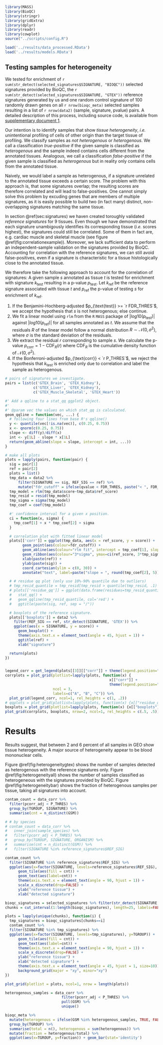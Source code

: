 ```r
library(MASS)
library(BioQC)
library(stringr)
library(gridExtra)
library(dplyr)
library(readr)
library(cowplot)
source("../scripts/config.R")
```

```r
load('../results/data_processed.RData')
load('../results/models.RData')
```

## Testing samples for heterogeneity
We tested for enrichment of `r sum(str_detect(selected_signatures$SIGNATURE, "BIOQC"))` selected signatures provided by BioQC, the `r sum(str_detect(selected_signatures$SIGNATURE, "GTEX"))` reference signatures generated by us and one random control signature of 100 randomly drawn genes on all `r nrow(bioqc_meta)` selected samples resulting in a list of `r nrow(data2)` (sample, signature, pvalue) pairs. A detailed description of this process, including source code, is available from [supplementary document 1](https://grst.github.io/BioQC_GEO_analysis/sample-selection.html#sample-processing).

Our intention is to identify samples that show *tissue heterogeneity*, *i.e.* unintentional profiling of cells of other origin than the target tissue of profiling. We classify samples as *not heterogenous* or *heterogenous*. We call a classification *true-positive* if the given sample is classified as *heterogenous* and the sample indeed contains cells different from the annotated tissues. Analogous, we call a classification *false-positive* if the given sample is classified as *heterogenous* but in reality only contains cells from the annotated tissue.

Naively, we would label a sample as heterogenous, if a signature unrelated to the annotated tissue exceeds a certain score. The problem with this approach is, that some signatures overlap; the resulting scores are therefore correlated and will lead to false-positives. One cannot simply solve this problem by excuding genes that are members of multiple signatures, as it is easily possible to build two (in fact many) distinct, non-overlapping signatures matching the same tissue.

In section \@ref(sec:signatures) we haven created toroughly validated *reference signatures* for 9 tissues. Even though we have demonstrated that each signature unambigously identifies its corresponding tissue (*i.e.* scores highest), the signatures could still be correlated. Some of them in fact are, e.g. cardiac muscle and skeletal muscle (see figure \@ref(fig:correlationexample)). Moreover, we lack sufficient data to perform an independent-sample validation on the signatures provided by BioQC. Accounting for correlation with the reference signatures, we can still avoid false-positives, even if a signature is characteristic for a tissue histologically close to the annotated tissue.

We therefore take the following approach to account for the correlation of signatures:
A given sample $s$ annotated as tissue $t$ is tested for enrichment with signature $k_{\text{test}}$ resulting in a p-value $p_{\text{test}}$. Let $k_{\text{ref}}$ be the reference signature associated with tissue $t$ and $p_{\text{ref}}$ the p-value of testing $s$ for enrichment of $k_{\text{ref}}$.

(1) If the Benjamini-Hochberg-adjusted $p_{\text{test}} >= `r FDR_THRES`$, we accept the hypothesis that $s$ is not heterogenous; else continue.
(2) We fit a linear model using `rlm` from the `R` `MASS` package of $|log10(p_{\text{test}})|$ against $|log10(p_{\text{ref}})|$ for all samples annotated as $t$. We assume that the residuals $R$ of the linear model follow a normal distribution $R \sim \mathcal{N}(0, \sigma^2)$, where $\sigma$ is the standard deviation of the residuals.
(3) We extract the residual $r$ corresponding to sample $s$. We calculate the p-value $p_{\text{corr}} = 1 - \text{CDF}_R(r)$ where $\text{CDF}_R$ is the cumulative density function of $\mathcal{N}(0, \sigma^2)$.
(4) If the Bonferroni-adjusted $p_{\text{corr}} < `r P_THRES`$, we reject the hypothesis that $k_{\text{test}}$ is enriched only due to correlation and label the sample as heterogenous.

```r
# pairs of signatures we investigate.
pairs = list(c('GTEX_Brain', 'GTEX_Kidney'),
             c('GTEX_Liver', 'GTEX_Kidney'),
             c('GTEX_Muscle_Skeletal', 'GTEX_Heart'))

#' Add a qqline to a stat_qq ggplot2 object.
#'
#' @param vec the values on which stat_qq is calculated.
geom_qqline = function(vec, ...) {
  # following four lines from base R's qqline()
  y <- quantile(vec[!is.na(vec)], c(0.25, 0.75))
  x <- qnorm(c(0.25, 0.75))
  slope <- diff(y)/diff(x)
  int <- y[1L] - slope * x[1L]
  return(geom_abline(slope = slope, intercept = int, ...))
}

# make all plots
plots = lapply(pairs, function(pair) {
  sig = pair[1]
  ref = pair[2]
  plots = list()
  tmp_data = data2 %>%
      filter(SIGNATURE == sig, REF_SIG == ref) %>%
      mutate("fdr_cutoff" = ifelse(qvalue < FDR_THRES, paste("< ", FDR_THRES), paste(">= ", FDR_THRES)))
  tmp_model = rlm(tmp_data$score~tmp_data$ref_score)
  tmp_resid = resid(tmp_model)
  tmp_sigma = sigma(tmp_model)
  tmp_coef = coef(tmp_model)

  #' confidence interval for a given x position.
  ci = function(x, sigma) {
    tmp_coef[1] + x * tmp_coef[2] + sigma
  }

  # correlation plot with fitted linear model
  plots[['corr']] = ggplot(tmp_data, aes(x = ref_score, y = score)) +
        geom_point(aes(colour=fdr_cutoff)) +
        geom_abline(aes(colour="rlm fit", intercept = tmp_coef[1], slope = tmp_coef[2]), show.legend = TRUE) +
        geom_ribbon(aes(colour="3*sigma", ymax=ci(ref_score, 3*tmp_sigma), ymin=ci(ref_score, -3*tmp_sigma)), alpha=.2, show.legend = TRUE) +
        xlab(paste(ref)) +
        ylab(paste(sig)) +
        coord_cartesian(ylim = c(0, 30)) +
        annotate("text", label=paste("slope = ", round(tmp_coef[2], 5)), x=15, y=30)

  # # residue qq plot (only use 10%-90% quantile due to outliers)
  # tmp_resid_quantile = tmp_resid[tmp_resid > quantile(tmp_resid, .1) & tmp_resid < quantile(tmp_resid, .9)]
  # plots[['residue_qq']] = ggplot(data.frame(residues=tmp_resid_quantile), aes(sample=residues)) +
  #   stat_qq() +
  #   geom_qqline(tmp_resid_quantile, col='red') +
  #   ggtitle(paste(sig, ref, sep = "/"))

  # boxplots of the reference signature.
  plots[['boxplots']] = data2 %>%
    filter(REF_SIG == ref, str_detect(SIGNATURE, 'GTEX')) %>%
    ggplot(aes(x = SIGNATURE, y = score)) +
      geom_boxplot() +
      theme(axis.text.x = element_text(angle = 45, hjust = 1)) +
      ggtitle(ref) +
      xlab("signature")

  return(plots)
})


legend_corr = get_legend(plots[[3]][["corr"]] + theme(legend.position="bottom"))
corrplots = plot_grid(plotlist=lapply(plots, function(x) {
                                                x[["corr"]] +
                                                theme(legend.position="none")}),
                      ncol = 3,
                      labels=c("A", "B", "C")) %>%
  plot_grid(legend_corr, ncol=1, rel_heights = c(1, .2))
# qqplots = plot_grid(plotlist=lapply(plots, function(x) {x[["residue_qq"]]}), ncol = 3, labels=c("D", "E", "F"))
boxplots = plot_grid(plotlist=lapply(plots, function(x) {x[["boxplots"]]})[c(1,3)], ncol = 2, labels=c("D", "E"))
plot_grid(corrplots, boxplots, nrow=2, ncol=1, rel_heights = c(.5, .5))
```


# Results
Results suggest, that between 2 and 6 percent of all samples in GEO show tissue heterogeneity. A major source of heterogeneity appear to be blood mononuclear cells.

Figure \@ref(fig:heterogeneitygtex) shows the number of samples detected as heterogenous with the reference signatures only. Figure \@ref(fig:heterogeneityall) shows the number of samples classified as heterogeneous with the signatures provided by BioQC. Figure \@ref(fig:heterogeneitybar) shows the fraction of heterogenous samples per tissue, taking all signatures into account.

```r
contam_count = data_corr %>%
  filter(pcorr_adj < P_THRES) %>%
  group_by(TGROUP, SIGNATURE) %>%
  summarise(cnt = n_distinct(GSM))

# # by species
# contam_count = data_corr %>%
#   inner_join(sample_species) %>%
#   filter(pcorr_adj < P_THRES) %>%
#   group_by(TGROUP, SIGNATURE, ORGANISM) %>%
#   summarise(cnt = n_distinct(GSM)) %>%
#   filter(SIGNATURE %in% reference_signatures$REF_SIG)

contam_count %>%
  filter(SIGNATURE %in% reference_signatures$REF_SIG) %>%
  ggplot(aes(x=factor(SIGNATURE, levels=reference_signatures$REF_SIG), y=TGROUP)) +
      geom_tile(aes(fill = cnt)) +
      geom_text(aes(label=cnt)) +
      theme(axis.text.x = element_text(angle = 90, hjust = 1)) +
      scale_x_discrete(drop=FALSE) +
      ylab("reference tissue") +
      xlab("detected signature")
```

```r
bioqc_signatures = selected_signatures %>% filter(str_detect(SIGNATURE, 'BIOQC')) %>% pull("SIGNATURE")
chunks = cut_interval(1:length(bioqc_signatures), length=25, labels=FALSE)

plots = lapply(unique(chunks), function(i) {
  tmp_signatures = bioqc_signatures[chunks==i]
  contam_count %>%
  filter(SIGNATURE %in% tmp_signatures) %>%
  ggplot(aes(x=factor(SIGNATURE, levels=tmp_signatures), y=TGROUP)) +
      geom_tile(aes(fill = cnt)) +
      geom_text(aes(label=cnt)) +
      theme(axis.text.x = element_text(angle = 90, hjust = 1)) +
      scale_x_discrete(drop=FALSE) +
      ylab("reference tissue") +
      xlab("detected signature") +
      theme(axis.text.x = element_text(angle = 45, hjust = 1, size=10)) +
      background_grid(major = "xy", minor="xy")
})

plot_grid(plotlist = plots, ncol=1, nrow = length(plots))
```

```r
heterogenous_samples = data_corr %>%
                          filter(pcorr_adj < P_THRES) %>%
                          pull(GSM) %>%
                          unique()

bioqc_meta %>%
  mutate(heterogenous = ifelse(GSM %in% heterogenous_samples, TRUE, FALSE)) %>%
  group_by(TGROUP) %>%
  summarise(total = n(), heterogenous = sum(heterogenous)) %>%
  mutate(fraction = heterogenous/total) %>%
  ggplot(aes(x=TGROUP, y=fraction)) + geom_bar(stat='identity')



```

